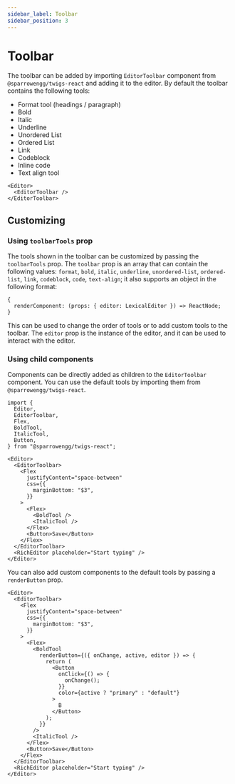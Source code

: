 ```yaml
---
sidebar_label: Toolbar
sidebar_position: 3
---
```


# Toolbar

The toolbar can be added by importing `EditorToolbar` component from `@sparrowengg/twigs-react` and adding it to the editor. By default the toolbar contains the following tools:

- Format tool (headings / paragraph)
- Bold
- Italic
- Underline
- Unordered List
- Ordered List
- Link
- Codeblock
- Inline code
- Text align tool


```tsx
<Editor>
  <EditorToolbar />
</EditorToolbar>
```

## Customizing

### Using `toolbarTools` prop

The tools shown in the toolbar can be customized by passing the `toolbarTools` prop. The `toolbar` prop is an array that can contain the following values: `format`, `bold`, `italic`, `underline`, `unordered-list`, `ordered-list`, `link`, `codeblock`, `code`, `text-align`; it also supports an object in the following format:

```tsx
{
  renderComponent: (props: { editor: LexicalEditor }) => ReactNode;
}
```

This can be used to change the order of tools or to add custom tools to the toolbar. The `editor` prop is the instance of the editor, and it can be used to interact with the editor.

### Using child components

Components can be directly added as children to the `EditorToolbar` component. You can use the default tools by importing them from `@sparrowengg/twigs-react`.

```tsx
import {
  Editor,
  EditorToolbar,
  Flex,
  BoldTool,
  ItalicTool,
  Button,
} from "@sparrowengg/twigs-react";
```

```tsx live
<Editor>
  <EditorToolbar>
    <Flex
      justifyContent="space-between"
      css={{
        marginBottom: "$3",
      }}
    >
      <Flex>
        <BoldTool />
        <ItalicTool />
      </Flex>
      <Button>Save</Button>
    </Flex>
  </EditorToolbar>
  <RichEditor placeholder="Start typing" />
</Editor>
```

You can also add custom components to the default tools by passing a `renderButton` prop.

```tsx live
<Editor>
  <EditorToolbar>
    <Flex
      justifyContent="space-between"
      css={{
        marginBottom: "$3",
      }}
    >
      <Flex>
        <BoldTool
          renderButton={({ onChange, active, editor }) => {
            return (
              <Button
                onClick={() => {
                  onChange();
                }}
                color={active ? "primary" : "default"}
              >
                B
              </Button>
            );
          }}
        />
        <ItalicTool />
      </Flex>
      <Button>Save</Button>
    </Flex>
  </EditorToolbar>
  <RichEditor placeholder="Start typing" />
</Editor>
```
